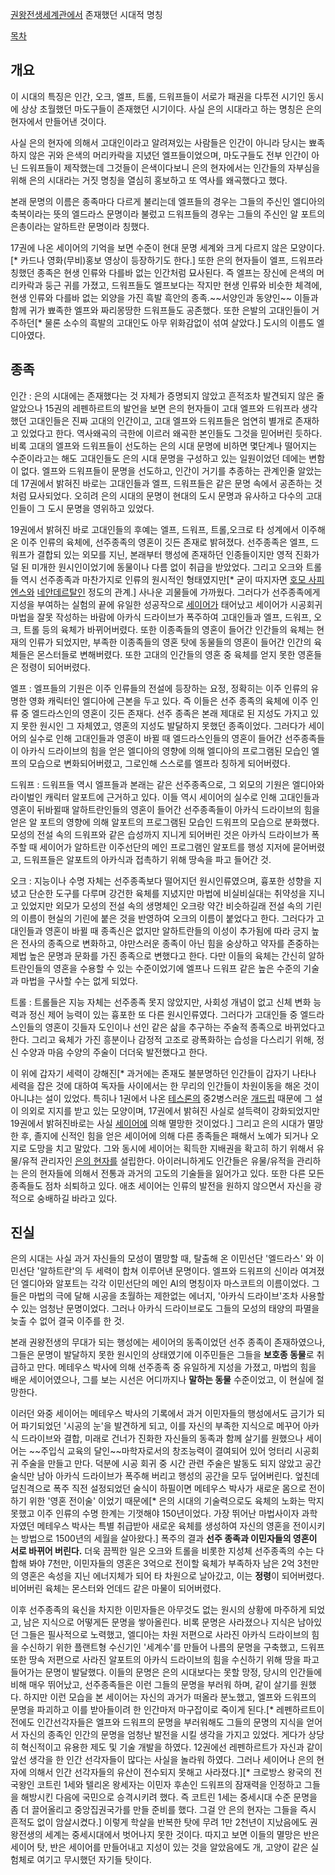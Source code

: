 [[권왕전생]]세계관에서 존재했던 시대적 명칭

[[목차]]
== 개요 ==
이 시대의 특징은 인간, 오크, 엘프, 트롤, 드워프들이 서로가 패권을 다투전 시기인 동시에 상상 초월했던 마도구들이 존재했던 시기이다. 사실 은의 시대라고 하는 명칭은 은의 현자에서 만들어낸 것이다. 

사실 은의 현자에 의해서 고대인이라고 알려져있는 사람들은 인간이 아니라 당시는 뾰족하지 않은 귀와 은색의 머리카락을 지녔던 엘프들이었으며, 마도구들도 전부 인간이 아닌 드워프들이 제작했는데 그것들이 은색이다보니 은의 현자에서는 인간들의 자부심을 위해 은의 시대라는 거짓 명칭을 열심히 홍보하고 또 역사를 왜곡했다고 했다.

본래 문명의 이름은 종족마다 다르게 불리는데 엘프들의 경우는 그들의 주신인 엘디아의 축복이라는 뜻의 엘드라스 문명이라 불렀고 드워프들의 경우는 그들의 주신인 알 포트의 은총이라는 알하트란 문명이라 칭했다.

17권에 나온 세이어의 기억을 보면 수준이 현대 문명 세계와 크게 다르지 않은 모양이다.[* 카드나 영화(무비)홍보 영상이 등장하기도 한다.] 또한 은의 현자들이 엘프, 드워프라 칭했던 종족은 현생 인류와 다를바 없는 인간처럼 묘사된다. 즉 엘프는 장신에 은색의 머리카락과 둥근 귀를 가졌고, 드워프들도 엘프보다는 작지만 현생 인류와 비슷한 체격에, 현생 인류와 다를바 없는 외양을 가진 흑발 흑안의 종족.~~서양인과 동양인~~ 이들과 함께 귀가 뾰족한 엘프와 짜리몽땅한 드워프들도 공존했다. 또한 은발의 고대인들이 거주하던[* 물론 소수의 흑발의 고대인도 아무 위화감없이 섞여 살았다.] 도시의 이름도 엘디아였다.

== 종족 ==
인간 : 은의 시대에는 존재했다는 것 자체가 증명되지 않았고 흔적조차 발견되지 않은 줄 알았으나 15권의 레펜하르트의 발언을 보면 은의 현자들이 고대 엘프와 드워프라 생각했던 고대인들은 진짜 고대의 인간이고, 고대 엘프와 드워프들은 엄연히 별개로 존재하고 있었다고 한다. 역사왜곡의 극한에 이르러 왜곡한 본인들도 그것을 믿어버린 듯하다. 비록 고대의 엘프와 드워프들이 선도하는 은의 시대 문명에 비하면 몇단계나 떨어지는 수준이라고는 해도 고대인들도 은의 시대 문명을 구성하고 있는 일원이었던 데에는 변함이 없다. 엘프와 드워프들이 문명을 선도하고, 인간이 거기를 추종하는 관계인줄 알았는데 17권에서 밝혀진 바로는 고대인들과 엘프, 드워프들은 같은 문명 속에서 공존하는 것처럼 묘사되었다. 오히려 은의 시대의 문명이 현대의 도시 문명과 유사하고 다수의 고대인들이 그 도시 문명을 영위하고 있었다. 

19권에서 밝혀진 바로 고대인들의 후예는 엘프, 드워프, 트롤,오크로 타 성계에서 이주해 온 이주 인류의 육체에, 선주종족의 영혼이 깃든 존재로 밝혀졌다. 선주종족은 엘프, 드워프가 결합되 있는 외모를 지닌, 본래부터 행성에 존재하던 인종들이지만 영적 진화가 덜 된 미개한 원시인이었기에 동물이나 다름 없이 취급을 받았었다. 그리고 오크와 트롤들 역시 선주종족과 마찬가지로 인류의 원시적인 형태였지만[* 굳이 따지자면 [[호모 사피엔스]]와 [[네안데르탈인]] 정도의 관계.] 사나운 괴물들에 가까웠다. 그러다가 선주종족에게 지성을 부여하는 실험의 끝에 유일한 성공작으로 [[세이어]]가 태어났고 세이어가 시공회귀 마법을 잘못 작성하는 바람에 아카식 드라이브가 폭주하여 고대인들과 엘프, 드워프, 오크, 트롤 등의 육체가 바뀌어버렸다. 또한 이종족들의 영혼이 들어간 인간들의 육체는 현재의 인류가 되었지만, 부족한 이종족들의 영혼 탓에 동물들의 영혼이 들어간 인간의 육체들은 몬스터들로 변해버렸다. 또한 고대의 인간들의 영혼 중 육체를 얻지 못한 영혼들은 정령이 되어버렸다.

엘프 : 엘프들의 기원은 이주 인류들의 전설에 등장하는 요정, 정확히는 이주 인류의 유명한 영화 캐릭터인 엘디아에 근본을 두고 있다. 즉 이들은 선주 종족의 육체에 이주 인류 중 엘드라스인의 영혼이 깃든 존재다. 선주 종족은 본래 제대로 된 지성도 가지고 있지 못한 원시인 그 자체였고, 영혼의 지성도 발달하지 못했던 종족이었다. 그러다가 세이어의 실수로 인해 고대인들과 영혼이 바뀔 때 엘드라스인들의 영혼이 들어간 선주종족들이 아카식 드라이브의 힘을 얻은 엘디아의 영향에 의해 엘디아의 프로그램된 모습인 엘프의 모습으로 변화되어버렸고, 그로인해 스스로를 엘프라 칭하게 되어버렸다.

드워프 : 드워프들 역시 엘프들과 본래는 같은 선주종족으로, 그 외모의 기원은 엘디아와 라이벌인 캐릭터 알포트에 근거하고 있다. 이들 역시 세이어의 실수로 인해 고대인들과 영혼이 뒤바뀔때 알하트란인들의 영혼이 들어간 선주종족들이 아카식 드라이브의 힘을 얻은 알 포트의 영향에 의해 알포트의 프로그램된 모습인 드워프의 모습으로 분화했다. 모성의 전설 속의 드워프와 같은 습성까지 지니게 되어버린 것은 아카식 드라이브가 폭주할 때 세이어가 알하트란 이주선단의 메인 프로그램인 알포트를 행성 지저에 묻어버렸고, 드워프들은 알포트의 아카식과 접촉하기 위해 땅속을 파고 들어간 것.

오크 : 지능이나 수명 자체는 선주종족보다 떨어지던 원시인류였으며, 흉포한 성향을 지녔고 단순한 도구를 다루며 강건한 육체를 지녔지만 마법에 비실비실대는 취약성을 지니고 있었지만 외모가 모성의 전설 속의 생명체인 오크랑 약간 비슷하길래 전설 속의 기린의 이름이 현실의 기린에 붙은 것을 반영하여 오크의 이름이 붙었다고 한다. 그러다가 고대인들과 영혼이 바뀔 때 종족신은 없지만 알하트란들의 이성이 추가됨에 따라 긍지 높은 전사의 종족으로 변화하고, 야만스러운 종족이 아닌 힘을 숭상하고 약자를 존중하는 제법 높은 문명과 문화를 가진 종족으로 변했다고 한다. 다만 이들의 육체는 간신히 알하트란인들의 영혼을 수용할 수 있는 수준이었기에 엘프나 드워프 같은 높은 수준의 기술과 마법을 구사할 수는 없게 되었다.

트롤 : 트롤들은 지능 자체는 선주종족 못지 않았지만, 사회성 개념이 없고 신체 변화 능력과 정신 제어 능력이 있는 흉포한 또 다른 원시인류였다. 그러다가 고대인들 중 엘드라스인들의 영혼이 깃들자 도인이나 선인 같은 삶을 추구하는 주술적 종족으로 바뀌었다고 한다. 그리고 육체가 가진 흥분이나 감정적 고조로 광폭화하는 습성을 다스리기 위해, 정신 수양과 마음 수양의 주술이 더더욱 발전했다고 한다.

이 위에 갑자기 세력이 강해진[* 과거에는 존재도 불분명하던 인간들이 갑자기 나타나 세력을 잡은 것에 대하여 독자들 사이에서는 한 무리의 인간들이 차원이동을 해온 것이 아니냐는 설이 있었다. 특히나 1권에서 나온 [[테스론]]의 중2병스러운 [[개드립]] 때문에 그 설이 의외로 지지를 받고 있는 모양이며, 17권에서 밝혀진 사실로 설득력이 강화되었지만 19권에서 밝혀진바로는 사실 [[세이어]]에 의해 멸망한 것이었다.] 그리고 은의 시대가 멸망한 후, 졸지에 신적인 힘을 얻은 세이어에 의해 다른 종족들은 패해서 노예가 되거나 오지로 도망을 치고 말았다. 그와 동시에 세이어는 획득한 지배권을 확고히 하기 위해서 유물/유적 관리자인 [[은의 현자]]를 설립한다. 아이러니하게도 인간들은 유물/유적을 관리하는 은의 현자들에 의해서 전통과 과거의 고도의 기술들을 잃어가고 있다. 또한 다른 모든 종족들도 점차 쇠퇴하고 있다. 애초 세이어는 인류의 발전을 원하지 않으면서 자신을 광적으로 숭배하길 바라고 있다.

== 진실 ==

은의 시대는 사실 과거 자신들의 모성이 멸망할 때, 탈출해 온 이민선단 '엘드라스' 와 이민선단 '알하트란'의 두 세력이 합쳐 이루어낸 문명이다. 엘프와 드워프의 신이라 여겨졌던 엘디아와 알포트는 각각 이민선단의 메인 AI의 명칭이자 마스코트의 이름이었다. 그들은 마법의 극에 달해 시공을 초월하는 제한없는 에너지, '아카식 드라이브'조차 사용할 수 있는 엄청난 문명이었다. 그러나 아카식 드라이브로도 그들의 모성의 태양의 파멸을 늦출 수 없어 결국 이주를 한 것.

본래 권왕전생의 무대가 되는 행성에는 세이어의 동족이었던 선주 종족이 존재하였으나, 그들은 문명이 발달하지 못한 원시인의 상태였기에 이주민들은 그들을 '''보호종 동물'''로 취급하고 만다. 메테우스 박사에 의해 선주종족 중 유일하게 지성을 가졌고, 마법의 힘을 배운 세이어였으나, 그를 보는 시선은 어디까지나 '''말하는 동물''' 수준이었고, 이 현실에 절망한다.

이러던 와중 세이어는 메테우스 박사의 기록에서 과거 이민자들의 행성에서도 금기가 되어 파기되었던 '시공의 눈'을 발견하게 되고, 이를 자신의 부족한 지식으로 메꾸어 아카식 드라이브와 결합, 미래로 건너가 진화한 자신들의 동족과 함께 살기를 원했으나 세이어는 ~~주입식 교육의 달인~~마학자로서의  창조능력이 결여되어 있어 엉터리 시공회귀 주술을 만들고 만다. 덕분에 시공 회귀 중 시간 관련 주술은 발동도 되지 않았고 공간 술식만 남아 아카식 드라이브가 폭주해 버리고 행성의 공간을 모두 덮어버린다. 엎친데 덮친격으로 폭주 직전 설정되었던 술식이 하필이면 메테우스 박사가 새로운 몸으로 전이하기 위한 '영혼 전이술' 이었기 때문에[* 은의 시대의 기술력으로도 육체의 노화는 막지 못했고 이주 인류의 수명 한계는 기껏해야 150년이었다. 가장 뛰어난 마법사이자 과학자였던 메테우스 박사는 특별 취급받아 새로운 육체를 생성하여 자신의 영혼을 전이시키는 방법으로 1500년의 세월을 살아왔다.] 폭주의 결과 '''선주 종족과 이민자들의 영혼이 서로 바뀌어 버린다.''' 더욱 끔찍한 일은 오크와 트롤을 비롯한 지성체 선주종족의 수는 다 합해 봐야 7천만, 이민자들의 영혼은 3억으로 전이할 육체가 부족하자 남은 2억 3천만의 영혼은 속성을 지닌 에너지체가 되어 타 차원으로 날아갔고, 이는 '''정령'''이 되어버렸다. 비어버린 육체는 몬스터와 언데드 같은 마물이 되어버렸다.

이후 선주종족의 육신을 차지한 이민자들은 아무것도 없는 원시의 상황에 마주하게 되었고, 남은 지식으로 어떻게든 문명을 쌓아올린다. 비록 문명은 사라졌으나 지식은 남아있던 그들은 필사적으로 노력했고, 엘디아는 차원 저편으로 사라진 아카식 드라이브의 힘을 수신하기 위한 플랜트형 수신기인 '세계수'를 만들어 나름의 문명을 구축했고, 드워프 또한 땅속 저편으로 사라진 알포트의 아카식 드라이브의 힘을 수신하기 위해 땅을 파고 들어가는 문명이 발달했다. 이들의 문명은 은의 시대보다는 못할 망정, 당시의 인간들에 비해 매우 뛰어났고, 선주종족들은 이런 그들의 문명을 부러워 하며, 같이 살기를 원했다. 하지만 이런 모습을 본 세이어는 자신의 과거가 떠올라 분노했고, 엘프와 드워프의 문명을 파괴하고 이를 받아들이려 한 인간마저 마구잡이로 죽이게 된다.[* 레펜하르트이전에도 인간선각자들은 엘프와 드워프의 문명을 부러워해도 그들의 문명의 지식을 얻어서 자신의 종족인 인간의 문명을 엄청난 발전을 시킬 생각을 가지고 있었다. 게다가 상당히 혁신적이고 유용한 제도 및 기술 개발을 하였다. 12권에선 레펜하르트가 자신과 같이 앞선 생각을 한 인간 선각자들이 많다는 사실을 놀라워 하였다. 그러나 세이어나 은의 현자에 의해서 인간 선각자들의 유산이 전수되지 못해고 사라졌다.][* 크로방스 왕국의 전 국왕인 코트린 1세와 텔리온 왕세자는 이민자 후손인 드워프의 잠재력을 인정하고 그들을 해방시킨 다음에 국민으로 승격시키려 했다. 즉 코트린 1세는 중세시대 수준 문명을 좀 더 끌어올리고 중앙집권국가를 만들 준비를 했다. 그걸 안 은의 현자는 그들을 즉시 흔적도 없이 암살시켰다.] 
이렇게 학살을 반복한 탓에 무려 1만 2천년이 지났음에도 권왕전생의 세계는 중세시대에서 벗어나지 못한 것이다.
따지고 보면 이들의 멸망은 반은 세이어 탓, 반은 세이어를 만들어내고 지성이 있는 것을 알았음에도 개, 고양이 같은 실험체로 여기고 무시했던 자기들 탓이다.
